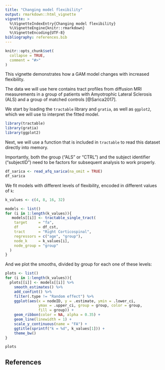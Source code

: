```yaml
---
title: "Changing model flexibility"
output: rmarkdown::html_vignette
vignette: >
  %\VignetteIndexEntry{Changing model flexibility}
  %\VignetteEngine{knitr::rmarkdown}
  %\VignetteEncoding{UTF-8}
bibliography: references.bib
---
```


```r
knitr::opts_chunk$set(
  collapse = TRUE,
  comment = "#>"
)
```

This vignette demonstrates how a GAM model changes with increased flexibility.

The data we will use here contains tract profiles from diffusion MRI measurements in a group of patients with Amyotrophic Lateral Sclerosis (ALS) and a group of matched controls [@Sarica2017].

We start by loading the `tractable` library and `gratia`, as well as `ggplot2`, which we will use to interpret the fitted model.

```r
library(tractable)
library(gratia)
library(ggplot2)
```

Next, we will use a function that is included in `tractable` to read this dataset directly into memory. 

Importantly, both the group ("ALS" or "CTRL") and the
subject identifier ("subjectID") need to be factors for subsequent analysis
to work properly.

```r
df_sarica <- read_afq_sarica(na_omit = TRUE) 
df_sarica
```

We fit models with different levels of flexibility, encoded in different values of `k`:

```r
k_values <- c(4, 8, 16, 32)

models <- list()
for (i in 1:length(k_values)){
   models[[i]] <- tractable_single_tract(
    target     = "fa", 
    df         = df_cst, 
    tract      = "Right Corticospinal",
    regressors = c("age", "group"), 
    node_k     = k_values[i], 
    node_group = "group"
  )
}
```

And we plot the smooths, divided by group for each one of these levels:

```r
plots <- list()
for (i in 1:length(k_values)){
  plots[[i]] <- models[[i]] %>%
    smooth_estimates() %>%
    add_confint() %>%
    filter(.type != "Random effect") %>%
    ggplot(aes(x = nodeID, y = .estimate, ymin = .lower_ci, 
               ymax = .upper_ci, group = group, color = group, 
               fill = group)) +
    geom_ribbon(color = NA, alpha = 0.35) + 
    geom_line(linewidth = 1) +
    scale_y_continuous(name = "FA") +
    ggtitle(sprintf("k = %d", k_values[1])) + 
    theme_bw()
}

plots
```

## References
